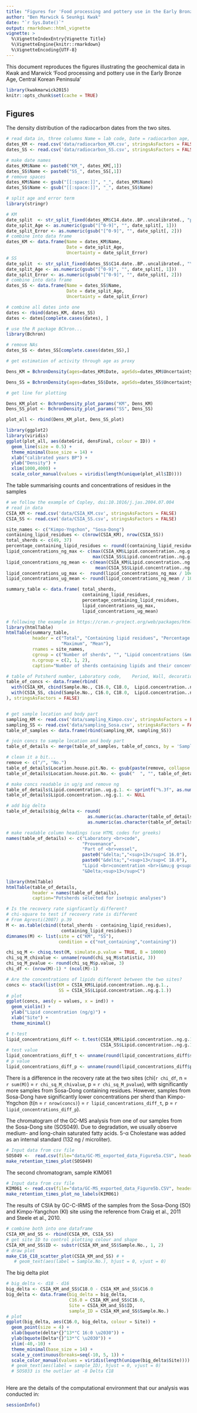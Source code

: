 ```yaml
---
title: "Figures for 'Food processing and pottery use in the Early Bronze Age, Central Korean Peninsula'"
author: "Ben Marwick & Seunkgi Kwak"
date: "`r Sys.Date()`"
output: rmarkdown::html_vignette
vignette: >
  %\VignetteIndexEntry{Vignette Title}
  %\VignetteEngine{knitr::rmarkdown}
  %\VignetteEncoding{UTF-8} 
---
```


This document reproduces the figures illustrating the geochemical data in Kwak and Marwick 'Food processing and pottery use in the Early Bronze Age, Central Korean Peninsula'

```r
library(kwakmarwick2015)
knitr::opts_chunk$set(cache = TRUE)
```

## Figures

The density distribution of the radiocarbon dates from the two sites.

```r
# read data in, three columns Name = lab code, Date = radiocarbon age, Uncertainty =  error
dates_KM <- read.csv('data/radiocarbon_KM.csv', stringsAsFactors = FALSE)
dates_SS <- read.csv('data/radiocarbon_SS.csv', stringsAsFactors = FALSE)

# make date names
dates_KM$Name <- paste0("KM_", dates_KM[,1])
dates_SS$Name <- paste0("SS_", dates_SS[,1])
# remove spaces
dates_KM$Name <- gsub("[[:space:]]", "_", dates_KM$Name)
dates_SS$Name <- gsub("[[:space:]]", "_", dates_SS$Name)

# split age and error term
library(stringr)

# KM
date_split  <- str_split_fixed(dates_KM$C14.date..BP..uncalibrated., "pm", 2)
date_split_Age <- as.numeric(gsub("[^0-9]", "", date_split[, 1]))
date_split_Error <- as.numeric(gsub("[^0-9]", "", date_split[, 2]))
# combine into data frame
dates_KM <- data.frame(Name = dates_KM$Name,
                       Date = date_split_Age,
                       Uncertainty = date_split_Error)
# SS
date_split  <- str_split_fixed(dates_SS$C14.date..BP..uncalibrated., "\\?\\?", 2)
date_split_Age <- as.numeric(gsub("[^0-9]", "", date_split[, 1]))
date_split_Error <- as.numeric(gsub("[^0-9]", "", date_split[, 2]))
# combine into data frame
dates_SS <- data.frame(Name = dates_SS$Name,
                       Date = date_split_Age,
                       Uncertainty = date_split_Error)

# combine all dates into one
dates <- rbind(dates_KM, dates_SS)
dates <- dates[complete.cases(dates), ]

# use the R package BChron...
library(Bchron)

# remove NAs
dates_SS <- dates_SS[complete.cases(dates_SS),]

# get estimation of activity through age as proxy

Dens_KM = BchronDensity(ages=dates_KM$Date, ageSds=dates_KM$Uncertainty, calCurves=rep('intcal13', nrow(dates_KM)))

Dens_SS = BchronDensity(ages=dates_SS$Date, ageSds=dates_SS$Uncertainty, calCurves=rep('intcal13', nrow(dates_SS)))

# get line for plotting

Dens_KM_plot <- BchronDensity_plot_params("KM", Dens_KM)
Dens_SS_plot <- BchronDensity_plot_params("SS", Dens_SS)

plot_all <- rbind(Dens_KM_plot, Dens_SS_plot)
```

```r
library(ggplot2)
library(viridis)
ggplot(plot_all, aes(dateGrid, densFinal, colour = ID)) +
  geom_line(size = 0.5) +
  theme_minimal(base_size = 14) +
  xlab("calibrated years BP") +
  ylab("Density") +
  xlim(1000,4000) +
  scale_color_manual(values = viridis(length(unique(plot_all$ID))))
```


The table summarising counts and concentrations of residues in the samples

```r
# we follow the example of Copley, doi:10.1016/j.jas.2004.07.004
# read in data
CSIA_KM <- read.csv('data/CSIA_KM.csv', stringsAsFactors = FALSE)
CSIA_SS <- read.csv('data/CSIA_SS.csv', stringsAsFactors = FALSE)

site_names <- c("Kimpo-Yngchon", "Sosa-Dong")
containing_lipid_residues <- c(nrow(CSIA_KM), nrow(CSIA_SS))
total_sherds <- c(49, 37)
percentage_containing_lipid_residues <- round((containing_lipid_residues / total_sherds * 100), 0)
lipid_concentrations_ng_max <- c(max(CSIA_KM$Lipid.concentration..ng.g.1.), 
                                 max(CSIA_SS$Lipid.concentration..ng.g.1.))
lipid_concentrations_ng_mean <- c(mean(CSIA_KM$Lipid.concentration..ng.g.1.), 
                                  mean(CSIA_SS$Lipid.concentration..ng.g.1.))
lipid_concentrations_ug_max <-  round(lipid_concentrations_ng_max / 10e2, 3)
lipid_concentrations_ug_mean <- round(lipid_concentrations_ng_mean / 10e2, 3)

summary_table <- data.frame( total_sherds,
                             containing_lipid_residues,
                             percentage_containing_lipid_residues,
                             lipid_concentrations_ug_max, 
                             lipid_concentrations_ug_mean)

# following the example in https://cran.r-project.org/web/packages/htmlTable/vignettes/tables.html
library(htmlTable)
htmlTable(summary_table,
          header = c("Total", "Containing lipid residues", "Percentage containing residues", 
                     "Maximum", "Mean"),
          rnames = site_names,
          cgroup = c("Number of sherds", "", "Lipid concentrations (&mu;g g<sup>−1</sup>)"),
          n.cgroup = c(2, 1, 2), 
          caption="Number of sherds containing lipids and their concentrations")   
```

```r
# table of Potsherd number,	Laboratory code,	Period,	Wall, decoration, technique	Diameter at mouth (cm),	Part of vessel,	Lipid concentration (μg g−1),	δ13C16.0,	δ13C18.0,	Δ13C following http://www.nature.com/nature/journal/v486/n7403/fig_tab/nature11186_T1.html
table_of_concs <- data.frame(rbind(
  with(CSIA_KM, cbind(Sample.No., C16.0, C18.0,  Lipid.concentration..ng.g.1.)),
  with(CSIA_SS, cbind(Sample.No., C16.0, C18.0,  Lipid.concentration..ng.g.1.))
), stringsAsFactors = FALSE)


# get sample location and body part
sampling_KM <- read.csv('data/sampling_Kimpo.csv', stringsAsFactors = FALSE)
sampling_SS <- read.csv('data/sampling_Sosa.csv', stringsAsFactors = FALSE)
table_of_samples <- data.frame(rbind(sampling_KM, sampling_SS))

# join concs to sample location and body part
table_of_details <- merge(table_of_samples, table_of_concs, by = 'Sample.No.')

# clean it a bit...
remove <- c("/", "No.")
table_of_details$Location.house.pit.No. <- gsub(paste(remove, collapse = "|"), "", table_of_details$Location.house.pit.No.)
table_of_details$Location.house.pit.No. <- gsub("  ", "", table_of_details$Location.house.pit.No.)

# make concs readable in ug/g and remove ng
table_of_details$Lipid.concentration..ug.g.1. <- sprintf("%.3f", as.numeric(as.character(table_of_details$Lipid.concentration..ng.g.1.)) / 10e2)
table_of_details$Lipid.concentration..ng.g.1. <- NULL

# add big delta
table_of_details$big_delta <- round(
                               as.numeric(as.character(table_of_details$C18.0)) - 
                               as.numeric(as.character(table_of_details$C16.0)), 2)

# make readable column headings (use HTML codes for greeks)
names(table_of_details) <- c("Laboratory <br>code",	
                             "Provenance", 
                             "Part of <br>vessel", 
                             paste0("&delta;","<sup>13</sup>C 16.0"),
                             paste0("&delta;","<sup>13</sup>C 18.0"),
                             "Lipid <br>concentration <br>(&mu;g g<sup>−1</sup>)",
                             "&Delta;<sup>13</sup>C") 

library(htmlTable)
htmlTable(table_of_details,
          header = names(table_of_details),
          caption="Potsherds selected for isotopic analyses") 

```

```r
# Is the recovery rate signficantly different?
# chi-square to test if recovery rate is different 
# From Agresti(2007) p.39
M <- as.table(cbind((total_sherds - containing_lipid_residues),     
                     containing_lipid_residues))
dimnames(M) <- list(site = c("KM", "SS"),
                    condition = c("not_containing","containing"))

chi_sq_M <- chisq.test(M, simulate.p.value = TRUE, B = 10000)
chi_sq_M_chivalue <- unname(round(chi_sq_M$statistic, 3))
chi_sq_M_pvalue <- round(chi_sq_M$p.value, 3)
chi_df <- (nrow(M)-1) * (ncol(M)-1)

# Are the concentrations of lipids different between the two sites?
concs <- stack(list(KM = CSIA_KM$Lipid.concentration..ng.g.1., 
                    SS = CSIA_SS$Lipid.concentration..ng.g.1.))
# plot
ggplot(concs, aes(y = values, x = ind)) +
  geom_violin() +
  ylab("Lipid concentration (ng/g)") +
  xlab("Site") +
  theme_minimal()

# t-test
lipid_concentrations_diff <- t.test(CSIA_KM$Lipid.concentration..ng.g.1., 
                                    CSIA_SS$Lipid.concentration..ng.g.1.)
# test value
lipid_concentrations_diff_t <- unname(round(lipid_concentrations_diff$statistic, 3))
# p value
lipid_concentrations_diff_p <- unname(round(lipid_concentrations_diff$p.value, 3))

```

There is a difference in the recovery rate at the two sites (chi(`r chi_df`, n = `r sum(M)`) = `r chi_sq_M_chivalue`, p = `r chi_sq_M_pvalue`), with significantly more samples from Sosa-Dong containing residues. However, samples from Sosa-Dong have significantly lower concentrations per sherd than Kimpo-Yngchon	 (t(n = `r nrow(concs)`) = `r lipid_concentrations_diff_t`, p = `r lipid_concentrations_diff_p`).

The chromatogram of the GC-MS analysis from one of our samples from the Sosa-Dong site (SOS049). Due to degradation, we usually observe medium- and long-chain saturated fatty acids. 5-α Cholestane was added as an internal standard (132 ng / microliter).   

```r
# Input data from csv file
SOS049 <-  read.csv(file="data/GC-MS_exported_data_Figure5a.CSV", header=TRUE, sep=",")
make_retention_times_plot(SOS049)
```

The second chromatogram, sample KIM061

```r
# Input data from csv file
KIM061 <- read.csv(file="data/GC-MS_exported_data_Figure5b.CSV", header=TRUE, sep=",") 
make_retention_times_plot_no_labels(KIM061)
```

The results of CSIA by GC-C-IRMS of the samples from the Sosa-Dong (SO) and Kimpo-Yangchon (KI) site using the reference from Craig et al., 2011 and Steele et al., 2010. 

```r

# combine both into one dataframe
CSIA_KM_and_SS <- rbind(CSIA_KM, CSIA_SS)
# get site ID to control plotting colour and shape
CSIA_KM_and_SS$ID <- substr(CSIA_KM_and_SS$Sample.No., 1, 2)
# draw plot
make_C16_C18_scatter_plot(CSIA_KM_and_SS) # + 
   # geom_text(aes(label = Sample.No.), hjust = 0, vjust = 0)
```


The big delta plot

```r
# big_delta <- d18 - d16
big_delta <- CSIA_KM_and_SS$C18.0 - CSIA_KM_and_SS$C16.0
big_delta <- data.frame(big_delta = big_delta, 
                        C16.0 = CSIA_KM_and_SS$C16.0, 
                        Site = CSIA_KM_and_SS$ID,
                        sample_ID = CSIA_KM_and_SS$Sample.No.)
# plot
ggplot(big_delta, aes(C16.0, big_delta, colour = Site)) +
  geom_point(size = 4) + 
  xlab(bquote(delta*{}^13*"C 16:0 \u2030")) +
  ylab(bquote(Delta*{}^13*"C \u2030")) +
  xlim(-40,-10) +
  theme_minimal(base_size = 14) +
  scale_y_continuous(breaks=seq(-10, 5, 1)) +
  scale_color_manual(values = viridis(length(unique(big_delta$Site)))) # +
  # geom_text(aes(label = sample_ID), hjust = 0, vjust = 0)
  # SOS033 is the outlier at -8 Delta C18
 
```



Here are the details of the computational environment that our analysis was conducted in:

```r
sessionInfo()
```
